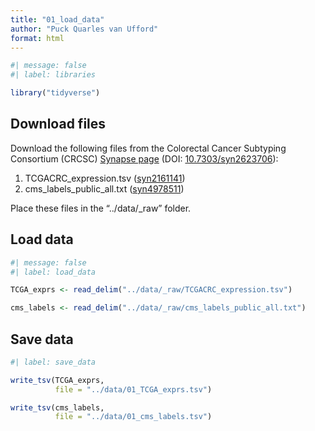 ```yaml
---
title: "01_load_data"
author: "Puck Quarles van Ufford"
format: html
---
```


```r
#| message: false
#| label: libraries

library("tidyverse")
```

## Download files

Download the following files from the Colorectal Cancer Subtyping Consortium (CRCSC) [Synapse page](https://www.synapse.org/Synapse:syn2623706/files/) (DOI: [10.7303/syn2623706](https://doi.org/10.7303/syn2623706)):

1.  TCGACRC_expression.tsv ([syn2161141](https://www.synapse.org/Synapse:syn2161141))
2.  cms_labels_public_all.txt ([syn4978511](https://www.synapse.org/Synapse:syn4978511))

Place these files in the "../data/\_raw" folder.

## Load data

```r
#| message: false
#| label: load_data

TCGA_exprs <- read_delim("../data/_raw/TCGACRC_expression.tsv")

cms_labels <- read_delim("../data/_raw/cms_labels_public_all.txt")
```

## Save data

```r
#| label: save_data

write_tsv(TCGA_exprs,
          file = "../data/01_TCGA_exprs.tsv")

write_tsv(cms_labels,
          file = "../data/01_cms_labels.tsv")
```
